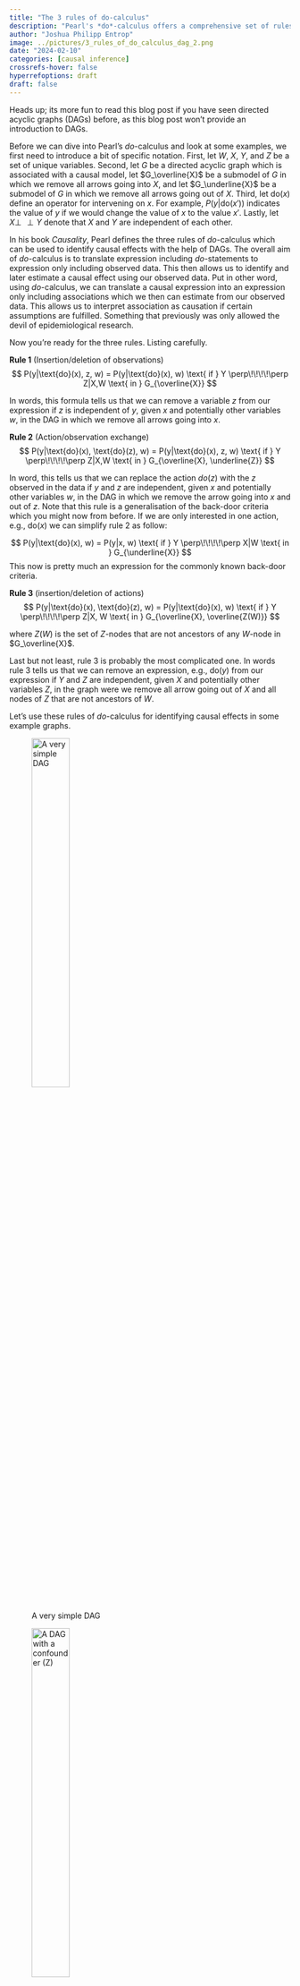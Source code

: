 ```yaml
---
title: "The 3 rules of do-calculus"
description: "Pearl's *do*-calculus offers a comprehensive set of rules for identifying causal effects from a causal directed acyclic graph (DAG). Using those rules, one can identify causal effects even in situations in which the commonly applied back-door criteria does not hold. In this blog post, I demonstrate how you can use Pearl's *do*-calculus to identify causal effects based on various example DAGs."
author: "Joshua Philipp Entrop"
image: ../pictures/3_rules_of_do_calculus_dag_2.png
date: "2024-02-10"
categories: [causal inference]
crossrefs-hover: false
hyperrefoptions: draft
draft: false
---
```


\usepackage{subcaption}
\newcommand{\ind}{\perp\!\!\!\!\perp} 
\newcommand{\do}{\text{do}}

Heads up; its more fun to read this blog post if you have seen directed acyclic graphs (DAGs) before, as this blog post won't provide an introduction to DAGs.

Before we can dive into Pearl's *do*-calculus and look at some examples, we first need to introduce a bit of specific notation. First, let $W$, $X$, $Y$, and $Z$ be a set of unique variables. Second, let $G$ be a directed acyclic graph which is associated with a causal model, let $G_\overline{X}$ be a submodel of $G$ in which we remove all arrows going into $X$, and let $G_\underline{X}$ be a submodel of $G$ in which we remove all arrows going out of $X$. Third, let $\do(x)$ define an operator for intervening on $x$. For example, $P(y|\do(x'))$ indicates the value of $y$ if we would change the value of $x$ to the value $x'$. Lastly, let $X \ind Y$ denote that $X$ and $Y$ are independent of each other.

In his book *Causality*, Pearl defines the three rules of *do*-calculus which can be used to identify causal effects with the help of DAGs. The overall aim of *do*-calculus is to translate expression including *do*-statements to expression only including observed data. This then allows us to identify and later estimate a causal effect using our observed data. Put in other word, using *do*-calculus, we can translate a causal expression into an expression only including associations which we then can estimate from our observed data. This allows us to interpret association as causation if certain assumptions are fulfilled. Something that previously was only allowed the devil of epidemiological research.

Now you're ready for the three rules. Listing carefully.

**Rule 1** (Insertion/deletion of observations) 
$$
P(y|\text{do}(x), z, w) = P(y|\text{do}(x), w) \text{ if } Y \perp\!\!\!\!\perp Z|X,W \text{ in } G_{\overline{X}}
$$

In words, this formula tells us that we can remove a variable $z$ from our expression if $z$ is independent of $y$, given $x$ and potentially other variables $w$, in the DAG in which we remove all arrows going into $x$.

**Rule 2** (Action/observation exchange) 
$$
P(y|\text{do}(x), \text{do}(z), w) = P(y|\text{do}(x), z, w) \text{ if } Y \perp\!\!\!\!\perp Z|X,W \text{ in } G_{\overline{X}, \underline{Z}}
$$ 

In word, this tells us that we can replace the action $do(z)$ with the $z$ observed in the data if $y$ and $z$ are independent, given $x$ and potentially other variables $w$, in the DAG in which we remove the arrow going into $x$ and out of $z$. Note that this rule is a generalisation of the back-door criteria which you might now from before. If we are only interested in one action, e.g., $\do(x)$ we can simplify rule 2 as follow:

$$
P(y|\text{do}(x), w) = P(y|x, w) \text{ if } Y \perp\!\!\!\!\perp X|W \text{ in } G_{\underline{X}}
$$
This now is pretty much an expression for the commonly known back-door criteria.

**Rule 3** (insertion/deletion of actions)
$$
P(y|\do(x), \do(z), w) = P(y|\do(x), w) \text{ if } Y \ind Z|X, W \text{ in } G_{\overline{X}, \overline{Z(W)}}
$$

where $Z(W)$ is the set of $Z$-nodes that are not ancestors of any $W$-node in $G_\overline{X}$.

Last but not least, rule 3 is probably the most complicated one. In words rule 3 tells us that we can remove an expression, e.g., $\do(y)$ from our expression if $Y$ and $Z$ are independent, given $X$ and potentially other variables $Z$, in the graph were we remove all arrow going out of $X$ and all nodes of $Z$ that are not ancestors of $W$.

Let's use these rules of *do*-calculus for identifying causal effects in some example graphs.

::: {#fig-dag layout-nrow=2 layout-valign="bottom"}

![A very simple DAG](../pictures/3_rules_of_do_calculus_dag_1.png){#fig-dag-a width=40%}

![A DAG with a confounder (Z)](../pictures/3_rules_of_do_calculus_dag_2.png){#fig-dag-b width=40%}

![A DAG with a collider (Z)](../pictures/3_rules_of_do_calculus_dag_3.png){#fig-dag-c width=40%}

![A DAG with an unmeasured confounder (U)](../pictures/3_rules_of_do_calculus_dag_4.png){#fig-dag-d width=40%}

Some example DAGs that we will use throughout the blog post.
:::

The first example in @fig-dag-a might seem trivial, but I thought it might be a smooth start. In this graph there are no arrows connecting $X$ and $Y$ in $G_\underline{X}$, that is, if we remove all the arrows going out of $X$. Hence, $X$ and $Y$ are independent in $G_\underline{X}$, which means that we can apply rule 2 of *do*-calculus:

$$
P(y|\do(x)) = P(y|x)
$$

Success! Using *do*-calculus we could replace all the *do*-statements with observed variables, which now allows us to estimate the causal effect of changing $X$ on $Y$ based on our observed data. This was quite an easy example. But before we continue with the next example, let's take a closer look at $G_\underline{X}$ again. The reason why we are interested in looking at the graph in which we remove all arrows going out from $X$ is that we want to make sure that $X$ is only affecting $Y$ directly or through causes that are caused by $X$, i.e., we are interested in the total effect of $X$ on $Y$. Thus, if we remove all arrows going out of $X$ or going into $Y$, and we find that in this submodel there is no open causal path between $X$ and $Y$, we can be sure, that in the whole model $G$, all causal paths between $X$ and $Y$ must be direct paths, i.e., paths that we want to include in our estimation.

@fig-dag-b includes a classical example of confounding, in which the variable $Z$ confounds the effect of $X$ on $Y$. If we remove all arrows going out of $X$, we find that $X$ is still associated with $Y$ through the fork $X \leftarrow Z \rightarrow Y$. Hence, we cannot directly disentangle the direct effect of $X$ on $Y$ and the association between $X$ and $Y$ that is due to the confounding of $Z$. However, as stated in rule 2 we can also condition on other variables to render $X$ and $Y$ independent in $G_\underline{X}$.

$$
\begin{align}
P(y|\do(x)) & = \sum_z P(y|\do(x), z) P(z|\do(x)) \\
& = \sum_z P(y|\do(x), z) P(z|x) && \text{Rule 2: } Z \ind X \text{ in } G_{\underline{X}} \\
& = \sum_z P(y|x, z) P(z|x) && \text{Rule 2: } Y \ind X|Z \text{ in } G_{\underline{X}} \\
\end{align}
$$

Ok, let's go through this in more detail. The first step we need to do is to condition our analysis on the variable $Z$. This renders $X$ and $Y$ independent in $G_\underline{X}$. Secondly, we replace $P(z|\do(x))$ with $P(z|x)$ as $X$ and $Z$ are independent in $G_\underline{X}$. Lastly, we can now replace $P(y|\do(x), z)$ with $P(y|x, z)$ as $X$ and $Y$ are independent when conditioning on $Z$.

@fig-dag-c again is a more simple example. In this graph $X$ and $Y$ are independent in $G_\underline{X}$ because $Z$ is a collider on the path $X \rightarrow Z \leftarrow Y$. Hence, we can just calculate $P(y|\do(x))$ based on our observed data $P(y|x)$.

@fig-dag-d is a tricky one and in contrast to the graphs before, we cannot only rely on rule 2 in order to identify the causal effect of $X$ on $Y$. Using only the back-door criteria would not allow us to identify the causal effect of $X$ on $Y$ in this graph, but using *do*-calculus we actually can identify this effect. For this, let's first take a look at the effect that we would like to estimate:

$$
P(y|\do(x)) = \sum_z P(y|\do(x), z) P(z|x)
$${#eq-dag-d-1}

Unfortunately, we cannot estimate the first part of the right hand hand side directly using only observed data, but we can achieve this with the help of both rule 2 and 3.

$$
\begin{align}
P(y|\do(x), z) & = P(y|\do(x), \do(y)) && \text{Rule 2: } Y \ind Z \text{ in } G_{\overline{X}\underline{Z}} \\
& = P(y| \do(y)) && \text{Rule 3: } Y \ind X \text{ in } G_{\overline{X}\overline{Z}} \\
& = \sum_x P(y| x, z) P(x) && \text{Rule 2: } Y \ind Z |X \text{ in } G_{\underline{Z}}
\end{align}
$${#eq-dag-d-2}

Now, we yielded an expression for the first part of the right hand site that only includes observed variables. Let's do the same for the second part of the right hand side in @Eq-dag-d-1. Translating this part of the equation to an expression, only including observed variables, is actually a lot easier, as $Y$ is a collider on the path $X \leftarrow U \rightarrow Y \leftarrow Z$ which renders Z and Y independent in $G_\underline{X}$.

$$
\begin{align}
P(z|\do(x)) = P(z|x) && \text{Rule 2: } Z \ind X \text{ in } G_{\underline{X}}
\end{align}
$${#eq-dag-d-3}

Now, we have all pieces that we need in order to translate @Eq-dag-d-1 into an expression only including observed variables. Let's substitute @Eq-dag-d-1 with @Eq-dag-d-2 and @Eq-dag-d-3:

$$
P(y|\do(x)) = \sum_z P(z|x) \sum_{x'} P(y| x', z) P(x')
$${#eq-dag-d-4}

Please note that we used $x'$ in @Eq-dag-d-4 in order to differentiate between the $x$ in $\do(x)$ and the $x$ observed in our dataset. The second part of @Eq-dag-d-4 means a summation over all observed values of $X$ independent of the value that is chosen for $\do(x)$.

By the way, if you don't want to buy Pearl's causality book, but you're still interested in reading more about *do*-calculus, you can find a short introduction to *do*-calculus by Pearl [here](https://arxiv.org/ftp/arxiv/papers/1210/1210.4852.pdf). This paper also links to some other interesting applications of *do*-calculus including, e.g., [selection bias](https://ftp.cs.ucla.edu/pub/stat_ser/r381.pdf) and [transportability analysis.](https://ftp.cs.ucla.edu/pub/stat_ser/r372-a.pdf).
